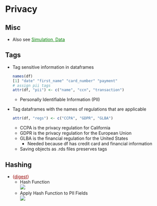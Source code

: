 # Privacy {#sec-priv .unnumbered}

## Misc {#sec-priv-misc .unnumbered}

-   Also see [Simulation, Data](simulation-data.qmd#sec-sim-data){style="color: green"}

## Tags {#sec-priv-tag .unnumbered}

-   Tag sensitive information in dataframes

    ``` r
    names(df)
    [1] "date" "first_name" "card_number" "payment"
    # assign pii tags
    attr(df, "pii") <- c("name", "ccn", "transaction")
    ```

    -   Personally Identifiable Information (PII)

-   Tag dataframes with the names of regulations that are applicable

    ``` r
    attr(df, "regs") <- c("CCPA", "GDPR", "GLBA")
    ```

    -   CCPA is the privacy regulation for California
    -   GDPR is the privacy regulation for the European Union
    -   GLBA is the financial regulation for the United States
        -   Needed because df has credit card and financial information
    -   Saving objects as .rds files preserves tags

## Hashing {#sec-priv-hash .unnumbered}

-   [{]{style="color: #990000"}[digest](https://cran.r-project.org/web/packages/digest/index.html){style="color: #990000"}[}]{style="color: #990000"}
    -   Hash Function\
        ![](./_resources/Privacy.resources/Screenshot%20(511).png)
    -   Apply Hash Function to PII Fields\
        ![](./_resources/Privacy.resources/Screenshot%20(513).png)
